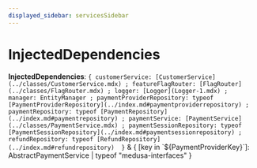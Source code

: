```yaml
---
displayed_sidebar: servicesSidebar
---
```



# InjectedDependencies

 **InjectedDependencies**: ``{ customerService: [CustomerService](../classes/CustomerService.mdx) ; featureFlagRouter: [FlagRouter](../classes/FlagRouter.mdx) ; logger: [Logger](Logger-1.mdx) ; manager: EntityManager ; paymentProviderRepository: typeof [PaymentProviderRepository](../index.md#paymentproviderrepository) ; paymentRepository: typeof [PaymentRepository](../index.md#paymentrepository) ; paymentService: [PaymentService](../classes/PaymentService.mdx) ; paymentSessionRepository: typeof [PaymentSessionRepository](../index.md#paymentsessionrepository) ; refundRepository: typeof [RefundRepository](../index.md#refundrepository)  }`` & &#123; [key in \`$&#123;PaymentProviderKey&#125;\`]: AbstractPaymentService \| typeof "medusa-interfaces" &#125;
